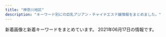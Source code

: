 ```yaml
---
title: "神奈川地区"
description: "キーワード別にの巨乳アジアン・チャイナエステ嬢情報をまとめました。"
---
```


新着画像と新着キーワードをまとめています。
2021年06月17日の情報です。

<DmmAffiliateIns />
<KeywordTable
  shops={
    [
    {
        "url": "http://www.hamabei.com/",
        "name": "\u6d5c\u8fba\u306e\u604b",
        "img_links": [
            "http://www.hamabei.com/images/buttona_04.jpg",
            "http://www.hamabei.com/images/miki1.jpg",
            "http://www.hamabei.com/images/buttona_07.jpg",
            "http://www.hamabei.com/images/nana1.jpg",
            "http://www.hamabei.com/images/giral012.jpg",
            "http://www.hamabei.com/images/buttona_08.jpg",
            "http://www.hamabei.com/images/buttona_06.jpg",
            "http://www.hamabei.com/images/yuka1.jpg",
            "http://www.hamabei.com/images/giral007.jpg",
            "http://www.hamabei.com/images/qr.jpg",
            "http://www.hamabei.com/images/buttona_05.jpg",
            "http://www.hamabei.com/images/buttona_03.jpg",
            "http://www.hamabei.com/images/giral014.jpg",
            "http://www.hamabei.com/images/giral015.jpg",
            "http://www.hamabei.com/images/giral009.jpg",
            "http://www.hamabei.com/images/kaori1.jpg"
        ],
        "keywords": {},
        "station": "JR\u8305\u30f6\u5d0e\u99c5\u5357\u53e3"
    },
    {
        "station": "JR\u6771\u6238\u585a\u99c5\u6771\u53e3",
        "url": "http://www.hatsukoi.mensest.com/",
        "img_links": [
            "http://www.hatsukoi.mensest.com/files/003.jpg",
            "http://www.hatsukoi.mensest.com/common/images/photo02.jpg",
            "http://www.hatsukoi.mensest.com/images/icon_staff.png",
            "http://www.hatsukoi.mensest.com/files/006.jpg",
            "http://www.hatsukoi.mensest.com/images/icon_info.png",
            "http://www.hatsukoi.mensest.com/images/btn2.png",
            "http://www.hatsukoi.mensest.com/common/images/photo01.jpg",
            "http://www.hatsukoi.mensest.com/images/mainImg_sub.jpg",
            "http://www.hatsukoi.mensest.com/files/005.jpg",
            "http://www.hatsukoi.mensest.com/images/icon_top.png",
            "http://www.hatsukoi.mensest.com/files/004.jpg",
            "http://www.hatsukoi.mensest.com/files/001.jpg",
            "http://www.hatsukoi.mensest.com/images/icon_tel.png",
            "http://www.hatsukoi.mensest.com/files/002.jpg",
            "http://www.hatsukoi.mensest.com/common/images/photo03.jpg"
        ],
        "name": "\u521d\u604b",
        "keywords": {
            "88": 4,
            "86": 4,
            "D": 24,
            "87": 16
        }
    },
    {
        "station": "\u6e58\u5357\u53f0\u99c5\u897f\u53e3",
        "img_links": [
            "http://izumi.ests.jp/photos/sites/54/2019/10/2019100205593058.jpg",
            "http://izumi.ests.jp/photos/sites/54/2020/05/2020051209400132.jpg",
            "http://izumi.ests.jp/images/room4.jpg",
            "http://izumi.ests.jp/photos/sites/54/2020/07/2020070605483923.jpg",
            "http://izumi.ests.jp/images/top.jpg",
            "http://izumi.ests.jp/images/room3.jpg",
            "http://izumi.ests.jp/photos/sites/54/2020/12/2020121307073529.jpg",
            "http://izumi.ests.jp/images/s3.jpg",
            "http://izumi.ests.jp/photos/sites/54/2021/05/2021052103244595.jpg",
            "http://izumi.ests.jp/images/info.jpg",
            "http://izumi.ests.jp/images/s_news.jpg",
            "http://izumi.ests.jp/images/room1.jpg",
            "http://izumi.ests.jp/photos/sites/54/2020/09/2020092004565418.jpg",
            "http://izumi.ests.jp/images/s1.jpg",
            "http://izumi.ests.jp/images/service1.jpg",
            "http://izumi.ests.jp/images/service2.jpg",
            "http://izumi.ests.jp/images/room2.jpg",
            "http://izumi.ests.jp/images/mobile.jpg",
            "http://izumi.ests.jp/images/service3.jpg",
            "http://izumi.ests.jp/photos/sites/54/2019/10/2019100205592997.jpg",
            "http://izumi.ests.jp/images/service4.jpg",
            "http://izumi.ests.jp/images/info2.jpg"
        ],
        "keywords": {
            "E": 8,
            "86": 8,
            "87": 8,
            "D": 40,
            "85": 40,
            "C": 8
        },
        "url": "http://izumi.ests.jp/",
        "name": "\u6e58\u5357\u604b"
    },
    {
        "img_links": [
            "http://haruk.work/sp/images/interior_t.jpg",
            "http://haruk.work/sp/images/int4.jpg",
            "http://haruk.work/sp/images/rec1.png",
            "http://haruk.work/images/ta.jpg",
            "http://haruk.work/images/news.png",
            "http://haruk.work/sp/img/akari1.jpg",
            "http://haruk.work/sp/images/ac1.jpg",
            "http://haruk.work/sp/images/ac2.jpg",
            "http://haruk.work/images/head.jpg",
            "http://haruk.work/sp/menu/top.jpg",
            "http://haruk.work/images/2.jpg",
            "http://haruk.work/images/int2.png",
            "http://haruk.work/sp/images/sms.jpg",
            "http://haruk.work/sp/images/2.jpg",
            "http://haruk.work/sp/images/3.jpg",
            "http://haruk.work/sp/images/newsb.png",
            "http://haruk.work/sp/images/rec2.jpg",
            "http://haruk.work/sp/images/news.jpg",
            "http://haruk.work/images/interior_t.jpg",
            "http://haruk.work/img/ayumi1.jpg",
            "http://haruk.work/images/sys.png",
            "http://haruk.work/sp/images/1.jpg",
            "http://haruk.work/images/rec1.png",
            "http://haruk.work/sp/img/yuna1.jpg",
            "http://haruk.work/images/staff_t.jpg",
            "http://haruk.work/images/line.png",
            "http://haruk.work/sp/images/int3.jpg",
            "http://haruk.work/images/3.jpg",
            "http://haruk.work/images/sm.jpg",
            "http://haruk.work/images/info.png",
            "http://haruk.work/sp/images/info_t.jpg",
            "http://haruk.work/images/tel.jpg",
            "http://haruk.work/sp/images/staff_t.jpg",
            "http://haruk.work/sp/images/int1.jpg",
            "http://haruk.work/sp/images/int2.jpg",
            "http://haruk.work/sp/images/info.png",
            "http://haruk.work/img/yuna1.jpg",
            "http://haruk.work/images/int1.png",
            "http://haruk.work/img/akari1.jpg",
            "http://haruk.work/sp/images/footer.png",
            "http://haruk.work/sp/images/int5.jpg",
            "http://haruk.work/sp/menu/staff.jpg",
            "http://haruk.work/sp/img/ayumi1.jpg",
            "http://haruk.work/images/rec2.jpg",
            "http://haruk.work/images/1.jpg",
            "http://haruk.work/sp/images/head.jpg",
            "http://haruk.work/sp/images/sys.png",
            "http://haruk.work/sp/images/tel.jpg"
        ],
        "station": "JR\u5927\u8239\u99c5\u6771\u53e3",
        "name": "\u5eb7\u7f8e\uff5e\u30b3\u30a6\u30df\uff5e",
        "keywords": {},
        "url": "http://haruk.work/"
    },
    {
        "name": "\u86cd",
        "keywords": {
            "87": 12,
            "D": 48,
            "85": 12,
            "86": 24,
            "C": 40
        },
        "url": "https://kanojyo-room.jpn.cm/",
        "station": "\u4e0a\u5927\u5ca1\u99c5\u897f\u53e3",
        "img_links": [
            "https://kanojyo-room.jpn.cm/images/tit_new.jpg",
            "https://kanojyo-room.jpn.cm/images/link_nav07.jpg",
            "https://kanojyo-room.jpn.cm/images/tit_face.jpg",
            "https://kanojyo-room.jpn.cm/images/top.png",
            "https://kanojyo-room.jpn.cm/images/room5.jpg",
            "https://kanojyo-room.jpn.cm/images/room2.jpg",
            "https://kanojyo-room.jpn.cm/images/tit_eject.jpg",
            "https://kanojyo-room.jpn.cm/photos/sites/24/2021/06/2021061014491572.jpg",
            "https://kanojyo-room.jpn.cm/photos/sites/24/2021/06/2021061014474482.jpg",
            "https://kanojyo-room.jpn.cm/images/sp_top.jpg",
            "https://kanojyo-room.jpn.cm/images/btn_eject.jpg",
            "https://kanojyo-room.jpn.cm/images/link_nav05.jpg",
            "https://kanojyo-room.jpn.cm/images/link_nav04.jpg",
            "https://kanojyo-room.jpn.cm/images/room4.jpg",
            "https://kanojyo-room.jpn.cm/images/link_nav06.jpg",
            "https://kanojyo-room.jpn.cm/images/img_eject.jpg",
            "https://kanojyo-room.jpn.cm/images/room3.jpg",
            "https://kanojyo-room.jpn.cm/images/link_nav03.jpg",
            "https://kanojyo-room.jpn.cm/images/close_eject.png",
            "https://kanojyo-room.jpn.cm/photos/sites/24/2021/06/2021061014484398.jpg",
            "https://kanojyo-room.jpn.cm/images/link_nav01.jpg",
            "https://kanojyo-room.jpn.cm/images/link_nav02.jpg",
            "https://kanojyo-room.jpn.cm/images/room6.jpg",
            "https://kanojyo-room.jpn.cm/photos/sites/24/2021/06/2021061014482026.jpg",
            "https://kanojyo-room.jpn.cm/images/room1.jpg"
        ]
    },
    {
        "img_links": [
            "http://www.cc-girl.work/img/kaoru1.jpg",
            "http://www.cc-girl.work/images/9.jpg",
            "http://www.cc-girl.work/images/4.jpg",
            "http://www.cc-girl.work/img/miho1.jpg",
            "http://www.cc-girl.work/images/5.jpg",
            "http://www.cc-girl.work/images/news.jpg",
            "http://www.cc-girl.work/images/int1.jpg",
            "http://www.cc-girl.work/images/rec2.jpg",
            "http://www.cc-girl.work/img/mari1.jpg",
            "http://www.cc-girl.work/images/sys1.jpg",
            "http://www.cc-girl.work/images/sys2.jpg",
            "http://www.cc-girl.work/images/rec1.jpg",
            "http://www.cc-girl.work/images/ac1.jpg",
            "http://www.cc-girl.work/img/kumi1.jpg",
            "http://www.cc-girl.work/images/ta.jpg",
            "http://www.cc-girl.work/images/7.jpg",
            "http://www.cc-girl.work/img/ai1.jpg",
            "http://www.cc-girl.work/images/interior_t.jpg",
            "http://www.cc-girl.work/images/2.jpg",
            "http://www.cc-girl.work/images/11.jpg",
            "http://www.cc-girl.work/images/sys3.jpg",
            "http://www.cc-girl.work/img/yuki1.jpg",
            "http://www.cc-girl.work/images/8.jpg",
            "http://www.cc-girl.work/img/momo1.jpg",
            "http://www.cc-girl.work/images/3.jpg",
            "http://www.cc-girl.work/images/1.jpg",
            "http://www.cc-girl.work/img/yuri1.jpg",
            "http://www.cc-girl.work/images/6.jpg",
            "http://www.cc-girl.work/img/yaya1.jpg",
            "http://www.cc-girl.work/images/head.jpg",
            "http://www.cc-girl.work/images/10.jpg",
            "http://www.cc-girl.work/images/line.png",
            "http://www.cc-girl.work/images/mobile.jpg",
            "http://www.cc-girl.work/img/eri1.jpg",
            "http://www.cc-girl.work/images/staff_t.jpg",
            "http://www.cc-girl.work/img/sizuka1.jpg"
        ],
        "name": "yuyu-\u3086\u3046\u3086-",
        "keywords": {},
        "station": "\u4e0a\u5927\u5ca1\u99c5",
        "url": "http://www.cc-girl.work/"
    },
    {
        "station": "\u5584\u884c\u99c5\u6771\u53e3",
        "keywords": {
            "C": 11
        },
        "img_links": [
            "http://treat-rlx.com/staff/mika/01.jpg",
            "http://treat-rlx.com/pic/topimg2.png",
            "http://treat-rlx.com/img/ttl_mobile.png",
            "http://treat-rlx.com/img/att.png",
            "http://treat-rlx.com/pic/topimg4.png",
            "http://treat-rlx.com/pic/head.jpg",
            "http://treat-rlx.com/staff/aya/01.jpg",
            "http://treat-rlx.com/staff/mika/01mb.jpg",
            "http://treat-rlx.com/pic/topimg5.png",
            "http://treat-rlx.com/i/files/homeimg.jpg",
            "http://treat-rlx.com/img/ttl_staff.jpg",
            "http://treat-rlx.com/staff/aya/01mb.jpg",
            "http://treat-rlx.com/img/ttl_rec.png",
            "http://treat-rlx.com/pic/topimg1.png",
            "http://treat-rlx.com/pic/topimg3.png"
        ],
        "url": "http://treat-rlx.com/",
        "name": "\u798f\u7e01"
    },
    {
        "name": "\u30df\u30fc\u30c8\u30e6\u30fc",
        "img_links": [
            "http://meetyou.me-es.com/images/r01.jpg",
            "http://meetyou.me-es.com/images/index_13.jpg",
            "http://meetyou.me-es.com/images/index_10.jpg",
            "http://meetyou.me-es.com/images/index_08.jpg",
            "http://meetyou.me-es.com/images/r02.jpg",
            "http://meetyou.me-es.com/images/info_tit.jpg",
            "http://meetyou.me-es.com/girl/00.jpg",
            "http://meetyou.me-es.com/images/rec_10.jpg",
            "http://meetyou.me-es.com/images/index_15.jpg",
            "http://meetyou.me-es.com/images/r03.jpg",
            "http://meetyou.me-es.com/images/index_17.jpg",
            "http://meetyou.me-es.com/images/staff_10.jpg",
            "http://meetyou.me-es.com/images/index_07.jpg",
            "http://meetyou.me-es.com/images/index_02.jpg",
            "http://meetyou.me-es.com/girl/017.jpg",
            "http://meetyou.me-es.com/girl/09.jpg",
            "http://meetyou.me-es.com/images/index_04.jpg",
            "http://meetyou.me-es.com/girl/013.jpg",
            "http://meetyou.me-es.com/girl/03.jpg",
            "http://meetyou.me-es.com/girl/018.jpg",
            "http://meetyou.me-es.com/images/sub_13.jpg",
            "http://meetyou.me-es.com/girl/08.jpg",
            "http://meetyou.me-es.com/girl/02.jpg",
            "http://meetyou.me-es.com/images/index_05.jpg",
            "http://meetyou.me-es.com/images/r04.jpg",
            "http://meetyou.me-es.com/images/index_06.jpg",
            "http://meetyou.me-es.com/girl/07.jpg",
            "http://meetyou.me-es.com/images/info_10.jpg",
            "http://meetyou.me-es.com/girl/015.jpg",
            "http://meetyou.me-es.com/images/index_03.jpg",
            "http://meetyou.me-es.com/images/index_01.jpg",
            "http://meetyou.me-es.com/images/index_09.jpg",
            "http://meetyou.me-es.com/girl/06.jpg",
            "http://meetyou.me-es.com/images/rec.jpg"
        ],
        "station": "\u9577\u5f8c\u99c5\u6771\u53e3",
        "keywords": {
            "C": 9,
            "D": 1
        },
        "url": "http://meetyou.me-es.com/"
    },
    {
        "img_links": [],
        "url": "http://oil.abnavi.info/",
        "keywords": {},
        "name": "\u30a2\u30ed\u30a8",
        "station": "\u9db4\u5dfb\u6e29\u6cc9\u99c5\u5317\u53e3"
    },
    {
        "name": "\u61a9",
        "keywords": {},
        "station": "\u8ffd\u6d5c\u99c5",
        "url": "http://ikoi.esjp.xyz/",
        "img_links": [
            "http://ikoi.esjp.xyz/img/room/photo01.jpg",
            "http://ikoi.esjp.xyz/i/img/photo01.jpg",
            "http://ikoi.esjp.xyz/img/room/photo06.jpg",
            "http://ikoi.esjp.xyz/img/room/photo02.jpg",
            "http://ikoi.esjp.xyz/img/sub_staff.jpg",
            "http://ikoi.esjp.xyz/girl/4.jpg",
            "http://ikoi.esjp.xyz/girl/5.jpg",
            "http://ikoi.esjp.xyz/img/room/photo04.jpg",
            "http://ikoi.esjp.xyz/img/qr.jpg",
            "http://ikoi.esjp.xyz/girl/2.jpg",
            "http://ikoi.esjp.xyz/i/img/photo04.jpg",
            "http://ikoi.esjp.xyz/img/room/photo03.jpg",
            "http://ikoi.esjp.xyz/img/059.png",
            "http://ikoi.esjp.xyz/img/capinfo.jpg",
            "http://ikoi.esjp.xyz/i/img/photo02.jpg",
            "http://ikoi.esjp.xyz/img/room/photo05.jpg",
            "http://ikoi.esjp.xyz/i/img/photo03.jpg",
            "http://ikoi.esjp.xyz/i/img/photo06.jpg",
            "http://ikoi.esjp.xyz/img/rec_top.png",
            "http://ikoi.esjp.xyz/i/img/photo05.jpg",
            "http://ikoi.esjp.xyz/img/top_pickback.png",
            "http://ikoi.esjp.xyz/img/lr_01.jpg",
            "http://ikoi.esjp.xyz/girl/3.jpg",
            "http://ikoi.esjp.xyz/girl/6.jpg",
            "http://ikoi.esjp.xyz/img/lr_02.jpg",
            "http://ikoi.esjp.xyz/girl/1.jpg",
            "http://ikoi.esjp.xyz/img/pro_girl_line.jpg"
        ]
    },
    {
        "url": "https://es-happy.com/",
        "keywords": {
            "D": 2,
            "85": 1,
            "86": 1,
            "87": 1
        },
        "img_links": [
            "https://es-happy.com/staffPhoto/b20210522133223.jpg",
            "https://es-happy.com/images/mobile.jpg",
            "https://es-happy.com/staffPhoto/s20210522133223.jpg",
            "https://es-happy.com/images/store/03.jpg",
            "https://es-happy.com/staffPhoto/b20210522133148.jpg",
            "https://es-happy.com/staffPhoto/b20210522133207.jpg",
            "https://es-happy.com/staffPhoto/s20210522133230.jpg",
            "https://es-happy.com/staffPhoto/s20210522133207.jpg",
            "https://es-happy.com/images/store/02.jpg",
            "https://es-happy.com/staffPhoto/s20210522133148.jpg",
            "https://es-happy.com/images/store/01.jpg",
            "https://es-happy.com/images/returnBtn.jpg",
            "https://es-happy.com/images/store/04.jpg"
        ],
        "name": "\u30c0\u30df\u30a2\u30fc",
        "station": "JR\u6771\u6238\u585a\u99c5\u6771\u53e3"
    },
    {
        "img_links": [
            "http://yacho.est-u.com/images/index_01.jpg",
            "http://yacho.est-u.com/images/index_15.jpg",
            "http://yacho.est-u.com/images/index_05.jpg",
            "http://yacho.est-u.com/images/index_17.jpg",
            "http://yacho.est-u.com/images/2.jpg",
            "http://yacho.est-u.com/images/index_12.jpg",
            "http://yacho.est-u.com/images/4.jpg",
            "http://yacho.est-u.com/images/1.jpg",
            "http://yacho.est-u.com/images/k2.jpg",
            "http://yacho.est-u.com/images/k1.jpg",
            "http://yacho.est-u.com/images/index_03.jpg",
            "http://yacho.est-u.com/images/index_06.jpg",
            "http://yacho.est-u.com/images/6.jpg",
            "http://yacho.est-u.com/images/staff_03.jpg",
            "http://yacho.est-u.com/images/3.jpg",
            "http://yacho.est-u.com/images/index_02.jpg",
            "http://yacho.est-u.com/images/index_10.jpg",
            "http://yacho.est-u.com/images/index_14.jpg",
            "http://yacho.est-u.com/images/index_07.jpg",
            "http://yacho.est-u.com/images/index_04.jpg",
            "http://yacho.est-u.com/images/staff_01.jpg",
            "http://yacho.est-u.com/images/5.jpg"
        ],
        "station": "JR\u85e4\u6ca2\u99c5\u5357\u53e3",
        "keywords": {},
        "name": "\u591c\u8776",
        "url": "http://yacho.est-u.com/"
    },
    {
        "keywords": {},
        "name": "\u3055\u308f\u3084\u304b",
        "station": "JR\u5e73\u585a\u99c5\u5317\u53e3",
        "img_links": [
            "http://hiratsuka-est.com/images/r3.jpg",
            "http://hiratsuka-est.com/images/left.jpg",
            "http://hiratsuka-est.com/images/top.jpg",
            "http://hiratsuka-est.com/images/rr1.jpg",
            "http://hiratsuka-est.com/images/r1.jpg",
            "http://hiratsuka-est.com/images/banna2.jpg",
            "http://hiratsuka-est.com/images/banna1.jpg",
            "http://hiratsuka-est.com/images/zi-staff.png",
            "http://hiratsuka-est.com/images/tiao2.jpg",
            "http://hiratsuka-est.com/images/right.jpg",
            "http://hiratsuka-est.com/images/g4.jpg",
            "http://hiratsuka-est.com/images/g3.jpg",
            "http://hiratsuka-est.com/images/banna.jpg",
            "http://hiratsuka-est.com/images/g2.jpg",
            "http://hiratsuka-est.com/images/zi-faq.png",
            "http://hiratsuka-est.com/images/g0.jpg",
            "http://hiratsuka-est.com/images/r7.jpg",
            "http://hiratsuka-est.com/images/r8.jpg",
            "http://hiratsuka-est.com/images/chc.jpg",
            "http://hiratsuka-est.com/images/tel.jpg",
            "http://hiratsuka-est.com/images/r4.jpg",
            "http://hiratsuka-est.com/images/r9.jpg",
            "http://hiratsuka-est.com/images/r5.jpg",
            "http://hiratsuka-est.com/images/ll1.jpg",
            "http://hiratsuka-est.com/images/new1.jpg",
            "http://hiratsuka-est.com/images/zi-link.png",
            "http://hiratsuka-est.com/images/r6.jpg",
            "http://hiratsuka-est.com/images/mi.jpg",
            "http://hiratsuka-est.com/images/g1.jpg",
            "http://hiratsuka-est.com/images/rina.jpg"
        ],
        "url": "http://hiratsuka-est.com/"
    },
    {
        "img_links": [],
        "name": "\u83ef\u84ee",
        "station": "JR\u8305\u30f6\u5d0e\u99c5\u5317\u53e3",
        "url": "http://karen.ies.fun/",
        "keywords": {}
    },
    {
        "station": "\u79e6\u91ce\u99c5\u5317\u53e3",
        "name": "\u30a2\u30ea\u30fc\u30ca",
        "url": "https://arena.jpn.vin/",
        "keywords": {
            "D": 108,
            "85": 36,
            "C": 14,
            "86": 36,
            "83": 18,
            "87": 18
        },
        "img_links": [
            "https://arena.jpn.vin/images/top.jpg",
            "https://arena.jpn.vin/images/s_face.jpg",
            "https://arena.jpn.vin/photos/sites/25/2021/03/2021031912153947.jpg",
            "https://arena.jpn.vin/images/room1.jpg",
            "https://arena.jpn.vin/images/tel.jpg",
            "https://arena.jpn.vin/images/s2.jpg",
            "https://arena.jpn.vin/images/new.jpg",
            "https://arena.jpn.vin/images/room3.jpg",
            "https://arena.jpn.vin/photos/sites/25/2021/02/2021021019135553.jpg",
            "https://arena.jpn.vin/photos/sites/25/2021/02/2021021019135821.jpg",
            "https://arena.jpn.vin/photos/sites/25/2021/02/202102101913575.jpg",
            "https://arena.jpn.vin/images/s1.jpg",
            "https://arena.jpn.vin/images/room2.jpg",
            "https://arena.jpn.vin/photos/sites/25/2021/04/2021043011491629.jpg",
            "https://arena.jpn.vin/images/s_staff.jpg",
            "https://arena.jpn.vin/images/s_news.jpg",
            "https://arena.jpn.vin/photos/sites/25/2021/02/2021021019135619.jpg",
            "https://arena.jpn.vin/images/mobile.jpg",
            "https://arena.jpn.vin/images/news_bj2.jpg",
            "https://arena.jpn.vin/images/room4.jpg",
            "https://arena.jpn.vin/images/s_link.jpg"
        ]
    },
    {
        "keywords": {},
        "station": "JR\u85e4\u6ca2\u99c5\u5357\u53e3",
        "img_links": [
            "http://lavender-est.xyz/girl/3.jpg",
            "http://lavender-est.xyz/girl/10_2.jpg",
            "http://lavender-est.xyz/girl/15.jpg",
            "http://lavender-est.xyz/images/room/r3.jpg",
            "http://lavender-est.xyz/girl/9.jpg",
            "http://lavender-est.xyz/girl/2_1.jpg",
            "http://lavender-est.xyz/images/room/r1.jpg",
            "http://lavender-est.xyz/girl/5_2.jpg",
            "http://lavender-est.xyz/images/room/r4.jpg",
            "http://lavender-est.xyz/girl/7_2.jpg",
            "http://lavender-est.xyz/images/twitter.jpg",
            "http://lavender-est.xyz/girl/14.jpg",
            "http://lavender-est.xyz/girl/14_2.jpg",
            "http://lavender-est.xyz/girl/5_1.jpg",
            "http://lavender-est.xyz/girl/5.jpg",
            "http://lavender-est.xyz/girl/4.jpg",
            "http://lavender-est.xyz/girl/3_1.jpg",
            "http://lavender-est.xyz/images/tel.png",
            "http://lavender-est.xyz/girl/11_1.jpg",
            "http://lavender-est.xyz/girl/15_1.jpg",
            "http://lavender-est.xyz/girl/6.jpg",
            "http://lavender-est.xyz/girl/6_1.jpg",
            "http://lavender-est.xyz/girl/9_1.jpg",
            "http://lavender-est.xyz/girl/9_2.jpg",
            "http://lavender-est.xyz/girl/11_2.jpg",
            "http://lavender-est.xyz/girl/10.jpg",
            "http://lavender-est.xyz/images/mobile.png",
            "http://lavender-est.xyz/i/girl/4.jpg",
            "http://lavender-est.xyz/images/bar_staff.jpg",
            "http://lavender-est.xyz/images/lr_02.jpg",
            "http://lavender-est.xyz/girl/1.jpg",
            "http://lavender-est.xyz/images/room/r2.jpg",
            "http://lavender-est.xyz/girl/7_1.jpg",
            "http://lavender-est.xyz/girl/2.jpg",
            "http://lavender-est.xyz/girl/7.jpg",
            "http://lavender-est.xyz/girl/10_1.jpg",
            "http://lavender-est.xyz/images/top01.jpg",
            "http://lavender-est.xyz/girl/14_1.jpg",
            "http://lavender-est.xyz/girl/4_1.jpg",
            "http://lavender-est.xyz/girl/11.jpg",
            "http://lavender-est.xyz/images/pro_girl_line.jpg",
            "http://lavender-est.xyz/girl/5_3.jpg"
        ],
        "name": "\u30e9\u30d9\u30f3\u30c0\u30fc",
        "url": "http://lavender-est.xyz/"
    },
    {
        "station": "JR\u5e73\u585a\u99c5\u897f\u53e3",
        "img_links": [
            "http://es-hanabi.xyz/images/zi_staff.png",
            "http://es-hanabi.xyz/images/r2.jpg",
            "http://es-hanabi.xyz/images/r1.jpg",
            "http://es-hanabi.xyz/images/new1.jpg",
            "http://es-hanabi.xyz/images/r6.jpg",
            "http://es-hanabi.xyz/images/g3.jpg",
            "http://es-hanabi.xyz/images/top.jpg",
            "http://es-hanabi.xyz/images/g5.jpg",
            "http://es-hanabi.xyz/images/g1.jpg",
            "http://es-hanabi.xyz/images/g0.jpg",
            "http://es-hanabi.xyz/images/r7.jpg",
            "http://es-hanabi.xyz/images/r8.jpg",
            "http://es-hanabi.xyz/images/g4.jpg",
            "http://es-hanabi.xyz/images/r5.jpg",
            "http://es-hanabi.xyz/images/g2.jpg",
            "http://es-hanabi.xyz/images/mobile.png"
        ],
        "name": "\u30cf\u30ca\u30d3",
        "keywords": {
            "C": 7
        },
        "url": "http://es-hanabi.xyz/"
    },
    {
        "name": "\u840c\u3048",
        "img_links": [
            "http://pretty-esthe.com/images/evetop.png",
            "http://pretty-esthe.com/images/cg05.jpg",
            "http://pretty-esthe.com/images/staff_s.png",
            "http://pretty-esthe.com/images/top.png",
            "http://pretty-esthe.com/images/cg01.jpg",
            "http://pretty-esthe.com/images/r1.jpg",
            "http://pretty-esthe.com/images/r3.jpg",
            "http://pretty-esthe.com/images/r2.jpg",
            "http://pretty-esthe.com/images/news.png",
            "http://pretty-esthe.com/images/cg03.jpg",
            "http://pretty-esthe.com/images/cg07.jpg",
            "http://pretty-esthe.com/images/cg02.jpg",
            "http://pretty-esthe.com/images/r4.jpg",
            "http://pretty-esthe.com/images/cg09.jpg"
        ],
        "keywords": {
            "E": 3,
            "D": 15,
            "86": 18
        },
        "station": "JR\u6238\u585a\u99c5\u6771\u53e3",
        "url": "http://pretty-esthe.com/"
    },
    {
        "img_links": [
            "http://hoguraku.info/_src/22266398/img20180513214352559347.png",
            "http://hoguraku.info/_src/22293601/newspinkup.png",
            "http://hoguraku.info/_src/22266400/wechatimg94_20191205204136458.jpg",
            "http://hoguraku.info/_src/22294029/3_20180513213551306.jpg",
            "http://hoguraku.info/_src/37673393/wechatimg98.jpg",
            "http://hoguraku.info/_src/22294031/wechatimg175.jpg",
            "http://hoguraku.info/_src/22296695/pup.png",
            "http://hoguraku.info/_src/22266494/navi2_05.png",
            "http://hoguraku.info/_src/22294026/wechatimg239.jpg",
            "http://hoguraku.info/_src/22266488/navi2_02.png",
            "http://hoguraku.info/staff-4.jpg",
            "http://hoguraku.info/_src/22266485/navi_01.png",
            "http://hoguraku.info/_src/22293865/sign.png",
            "http://hoguraku.info/_src/22266490/navi2_03.png",
            "http://hoguraku.info/_src/22266524/wechatimg96_20191205204603604.jpg",
            "http://hoguraku.info/_src/22296687/pup.png",
            "http://hoguraku.info/_src/25168346/staff-2_20180823215120776.jpg",
            "http://hoguraku.info/_src/22266491/navi_04.png",
            "http://hoguraku.info/staff-3.jpg",
            "http://hoguraku.info/_src/22296697/pup.png",
            "http://hoguraku.info/_src/22266492/navi2_04.png",
            "http://hoguraku.info/_src/22294024/1_20180513213551260.jpg",
            "http://hoguraku.info/_src/22266493/navi_05.png",
            "http://hoguraku.info/_src/22294030/wechatimg175.jpg",
            "http://hoguraku.info/_src/22294027/wechatimg239.jpg",
            "http://hoguraku.info/_src/22266496/navi2_06.png",
            "http://hoguraku.info/staff-2.jpg",
            "http://hoguraku.info/_src/22293781/sign.png",
            "http://hoguraku.info/_src/22266486/navi2_01.png",
            "http://hoguraku.info/_src/55131553/img20210408153832112943.png",
            "http://hoguraku.info/staff-1.jpg",
            "http://hoguraku.info/_src/22294028/3_20180513213551306.jpg",
            "http://hoguraku.info/_src/22266487/navi_02.png",
            "http://hoguraku.info/_src/22294025/1_20180513213551260.jpg",
            "http://hoguraku.info/_src/22294409/img20180513220122069421.png",
            "http://hoguraku.info/_src/22266495/navi_06.png",
            "http://hoguraku.info/_src/22266489/navi_03.png",
            "http://hoguraku.info/_src/22293820/wechatimg744.jpg",
            "http://hoguraku.info/_src/22293610/pup.png"
        ],
        "name": "\u3055\u304f\u3089",
        "url": "http://hoguraku.info/",
        "keywords": {},
        "station": "JR\u5927\u8239\u99c5\u6771\u53e3"
    },
    {
        "keywords": {
            "C": 6
        },
        "img_links": [
            "http://o-jp.com/tsubaki/images/t_discount.jpg",
            "http://o-jp.com/tsubaki/images/index_enter.jpg",
            "http://o-jp.com/tsubaki/images/photo02.jpg",
            "http://o-jp.com/tsubaki/images/mimi1.jpg",
            "http://o-jp.com/tsubaki/images/photo03.jpg",
            "http://o-jp.com/tsubaki/images/photo01.jpg",
            "http://o-jp.com/tsubaki/images/t_mobile.jpg",
            "http://o-jp.com/tsubaki/images/photo04.jpg"
        ],
        "station": "JR\u5e73\u585a\u99c5\u897f\u53e3",
        "url": "http://o-jp.com/tsubaki/",
        "name": "\u693f"
    },
    {
        "keywords": {
            "86": 12,
            "C": 3,
            "87": 3,
            "D": 15,
            "85": 3
        },
        "img_links": [
            "http://oppama.iest.info/images/room2.jpg",
            "http://oppama.iest.info/images/room4.jpg",
            "http://oppama.iest.info/photos/sites/10/2018/07/2018073109281781.jpg",
            "http://cdn.dino-es.com/images/line.jpg",
            "http://oppama.iest.info/photos/sites/10/2018/07/2018073109281759.jpg",
            "http://oppama.iest.info/images/s_news2.png",
            "http://oppama.iest.info/images/top.jpg",
            "http://oppama.iest.info/images/bj3.jpg",
            "http://oppama.iest.info/images/room5.jpg",
            "http://oppama.iest.info/images/mobile.png",
            "http://cdn.dino-es.com/images/logo/150x40DinoEs.png",
            "http://oppama.iest.info/photos/sites/10/2018/05/2018053009323372.jpg",
            "http://oppama.iest.info/images/s_staff.jpg",
            "http://oppama.iest.info/photos/sites/10/2018/07/2018073109281695.jpg",
            "http://oppama.iest.info/images/room3.jpg",
            "http://oppama.iest.info/images/room1.jpg",
            "http://oppama.iest.info/images/s_news.png",
            "http://oppama.iest.info/photos/sites/10/2018/07/2018073109281797.jpg",
            "http://oppama.iest.info/photos/sites/10/2018/05/2018053009323253.jpg",
            "http://oppama.iest.info/images/l1.jpg",
            "http://oppama.iest.info/photos/sites/10/2018/05/2018053009323272.jpg",
            "http://cdn.dino-es.com/images/allpics/KL77e92f55838704c7de0a1eb6ca2a81a0/4ec1d6974658a8b101911755e5d05691.jpg",
            "http://oppama.iest.info/images/s_pick.png",
            "http://oppama.iest.info/images/room6.jpg",
            "http://oppama.iest.info/photos/sites/10/2018/05/2018053009323210.jpg",
            "http://oppama.iest.info/photos/sites/10/2018/07/2018073109281740.jpg"
        ],
        "name": "\u8ffd\u6d5c\u30de\u30c3\u30b5\u30fc\u30b8",
        "url": "http://oppama.iest.info/",
        "station": "\u8ffd\u6d5c\u99c5"
    },
    {
        "url": "https://174018370.wixsite.com/mysite-5/",
        "img_links": [
            "https://static.wixstatic.com/media/fa16f5_10bb2bee15cc4bae8e5cb63703e45c70~mv2.jpg",
            "https://static.wixstatic.com/media/fa16f5_86eb1c796f8c4331b4c38b69cda1b743~mv2.jpg",
            "https://static.wixstatic.com/media/fa16f5_c5eb62e882bb4223841ed94f9c0e4c94~mv2.jpg"
        ],
        "name": "\u30a2\u30eb\u30b9",
        "keywords": {
            "F": 1,
            "84": 4,
            "\u30bb\u30af\u30b7\u30fc": 5,
            "87": 5
        },
        "station": "JR\u85e4\u6ca2\u99c5\u5357\u53e3"
    },
    {
        "url": "http://www.relax-fairyark.info/",
        "station": "JR\u85e4\u6ca2\u99c5\u5357\u53e3",
        "keywords": {
            "88": 1,
            "86": 4,
            "F": 1,
            "87": 4,
            "C": 2,
            "D": 4,
            "85": 1,
            "E": 3
        },
        "img_links": [
            "http://www.relax-fairyark.info/img/vlt.png",
            "http://www.relax-fairyark.info/img/tel.png",
            "http://www.relax-fairyark.info/img/st268.jpg",
            "http://www.relax-fairyark.info/img/sta269.jpg",
            "http://www.relax-fairyark.info/img/st269.jpg",
            "http://www.relax-fairyark.info/img/st1.jpg",
            "http://www.relax-fairyark.info/img/st260.jpg",
            "http://www.relax-fairyark.info/img/sta213.jpg",
            "http://www.relax-fairyark.info/img/st223.jpg",
            "http://www.relax-fairyark.info/img/sta260.jpg",
            "http://www.relax-fairyark.info/img/body2.jpg",
            "http://www.relax-fairyark.info/img/sta268.jpg",
            "http://www.relax-fairyark.info/img/sta150.jpg",
            "http://www.relax-fairyark.info/img/sta255.jpg",
            "http://www.relax-fairyark.info/img/botton.jpg",
            "http://www.relax-fairyark.info/img/sta267.jpg",
            "http://www.relax-fairyark.info/img/footbotton.png",
            "http://www.relax-fairyark.info/img/st0220.jpg",
            "http://www.relax-fairyark.info/img/st255.jpg",
            "http://www.relax-fairyark.info/img/st213.jpg",
            "http://www.relax-fairyark.info/img/nos.jpg",
            "http://www.relax-fairyark.info/img/sta223.jpg",
            "http://www.relax-fairyark.info/img/st220.jpg",
            "http://www.relax-fairyark.info/img/head.jpg",
            "http://www.relax-fairyark.info/img/st267.jpg",
            "http://www.relax-fairyark.info/img/st150.jpg",
            "http://www.relax-fairyark.info/img/sta220.jpg"
        ],
        "name": "Fairy Ark"
    },
    {
        "name": "\u85ab",
        "keywords": {},
        "url": "http://f-kaori.work/",
        "station": "JR\u85e4\u6ca2\u99c5\u5357\u53e3",
        "img_links": [
            "http://f-kaori.work/img/yumi1.jpg",
            "http://f-kaori.work/sp/img/yaya1.jpg",
            "http://f-kaori.work/sp/images/newsb.png",
            "http://f-kaori.work/sp/images/sys.png",
            "http://f-kaori.work/sp/images/6.jpg",
            "http://f-kaori.work/sp/img/emi1.jpg",
            "http://f-kaori.work/images/9.jpg",
            "http://f-kaori.work/sp/images/8.jpg",
            "http://f-kaori.work/sp/img/sora1.jpg",
            "http://f-kaori.work/sp/images/11.jpg",
            "http://f-kaori.work/sp/images/int1.png",
            "http://f-kaori.work/images/news.png",
            "http://f-kaori.work/img/yoka1.jpg",
            "http://f-kaori.work/sp/images/news.png",
            "http://f-kaori.work/sp/images/staff_t.jpg",
            "http://f-kaori.work/images/line.png",
            "http://f-kaori.work/sp/img/risa1.jpg",
            "http://f-kaori.work/sp/images/rec2.jpg",
            "http://f-kaori.work/sp/images/10.jpg",
            "http://f-kaori.work/img/sasa1.jpg",
            "http://f-kaori.work/sp/images/sisu.jpg",
            "http://f-kaori.work/img/yaya1.jpg",
            "http://f-kaori.work/images/interior_t.jpg",
            "http://f-kaori.work/sp/images/rec3.png",
            "http://f-kaori.work/sp/images/int2.png",
            "http://f-kaori.work/sp/images/head.jpg",
            "http://f-kaori.work/sp/img/yoka1.jpg",
            "http://f-kaori.work/images/head.jpg",
            "http://f-kaori.work/images/8.jpg",
            "http://f-kaori.work/sp/menu/staff.jpg",
            "http://f-kaori.work/sp/img/sasa1.jpg",
            "http://f-kaori.work/images/int1.png",
            "http://f-kaori.work/sp/images/9.jpg",
            "http://f-kaori.work/images/rec1.png",
            "http://f-kaori.work/img/emi1.jpg",
            "http://f-kaori.work/images/concept.png",
            "http://f-kaori.work/sp/images/interior_t.jpg",
            "http://f-kaori.work/sp/images/topgirl.png",
            "http://f-kaori.work/images/7.jpg",
            "http://f-kaori.work/sp/menu/top.jpg",
            "http://f-kaori.work/images/sisu_t.jpg",
            "http://f-kaori.work/images/10.jpg",
            "http://f-kaori.work/sp/images/tel.jpg",
            "http://f-kaori.work/images/sisu.png",
            "http://f-kaori.work/sp/images/rec1.png",
            "http://f-kaori.work/images/mobile.jpg",
            "http://f-kaori.work/img/sora1.jpg",
            "http://f-kaori.work/images/rec2.jpg",
            "http://f-kaori.work/images/int2.png",
            "http://f-kaori.work/sp/images/7.jpg",
            "http://f-kaori.work/images/11.jpg",
            "http://f-kaori.work/images/6.jpg",
            "http://f-kaori.work/sp/menu/interior.jpg",
            "http://f-kaori.work/images/staff_t.jpg",
            "http://f-kaori.work/sp/img/yumi1.jpg",
            "http://f-kaori.work/sp/images/1.jpg",
            "http://f-kaori.work/sp/images/top.jpg",
            "http://f-kaori.work/img/risa1.jpg",
            "http://f-kaori.work/images/sys.png",
            "http://f-kaori.work/sp/images/sisu_t.png",
            "http://f-kaori.work/sp/images/pc.jpg",
            "http://f-kaori.work/sp/images/footer.png",
            "http://f-kaori.work/images/sm.jpg",
            "http://f-kaori.work/images/1.jpg"
        ]
    },
    {
        "station": "JR\u4fdd\u571f\u30f6\u8c37\u99c5\u6771\u53e3",
        "img_links": [
            "http://www.bijinsalon.mensest.com/images/tit_new.png",
            "http://www.bijinsalon.mensest.com/images/top.jpg",
            "http://www.bijinsalon.mensest.com/files/001.jpg",
            "http://www.bijinsalon.mensest.com/files/005.jpg",
            "http://www.bijinsalon.mensest.com/files/002.jpg",
            "http://www.bijinsalon.mensest.com/images/sp_tit_therapist.png",
            "http://www.bijinsalon.mensest.com/images/maining.jpg",
            "http://www.bijinsalon.mensest.com/images/img_tel.png",
            "http://www.bijinsalon.mensest.com/images/tit_therapist.png",
            "http://www.bijinsalon.mensest.com/images/sp_tit_new.png",
            "http://www.bijinsalon.mensest.com/images/sp_top.jpg",
            "http://www.bijinsalon.mensest.com/files/004.jpg"
        ],
        "keywords": {
            "D": 24,
            "87": 18,
            "86": 6
        },
        "name": "\u7f8e\u4eba\u30b5\u30ed\u30f3",
        "url": "http://www.bijinsalon.mensest.com/"
    },
    {
        "img_links": [
            "http://www.huyo.work/images/sys1.jpg",
            "http://www.huyo.work/images/head.jpg",
            "http://www.huyo.work/images/int1.jpg",
            "http://www.huyo.work/images/interior_t.jpg",
            "http://www.huyo.work/images/mobile.jpg",
            "http://www.huyo.work/img/sora1.jpg",
            "http://www.huyo.work/images/3.jpg",
            "http://www.huyo.work/images/8.jpg",
            "http://www.huyo.work/images/2.jpg",
            "http://www.huyo.work/images/sys2.jpg",
            "http://www.huyo.work/img/mayu1.jpg",
            "http://www.huyo.work/images/4.jpg",
            "http://www.huyo.work/img/nana1.jpg",
            "http://www.huyo.work/images/1.jpg",
            "http://www.huyo.work/img/riri1.jpg",
            "http://www.huyo.work/images/info.jpg",
            "http://www.huyo.work/images/7.jpg",
            "http://www.huyo.work/images/5.jpg",
            "http://www.huyo.work/img/ayumi1.jpg",
            "http://www.huyo.work/images/int2.jpg",
            "http://www.huyo.work/img/hana1.jpg",
            "http://www.huyo.work/images/staff_t.jpg",
            "http://www.huyo.work/images/news.jpg",
            "http://www.huyo.work/images/line.png",
            "http://www.huyo.work/img/mimi1.jpg"
        ],
        "keywords": {},
        "name": "\u3075\u3088\u3046",
        "url": "http://www.huyo.work/",
        "station": "JR\u5e73\u585a\u99c5\u5317\u53e3"
    },
    {
        "keywords": {},
        "station": "\u8305\u30f6\u5d0e\u99c5\u5357\u53e3",
        "name": "\u5929\u4f7f\u306e\u604b",
        "url": "http://tenshinokoi.es-come.net/",
        "img_links": [
            "http://tenshinokoi.es-come.net/girls/misaki1.jpg",
            "http://tenshinokoi.es-come.net/girls/kana1.jpg",
            "http://tenshinokoi.es-come.net/img/risa1.jpg",
            "http://tenshinokoi.es-come.net/girls/yuyu1.jpg",
            "http://tenshinokoi.es-come.net/i/120/risa1.jpg",
            "http://tenshinokoi.es-come.net/i/80/sumire1.jpg",
            "http://tenshinokoi.es-come.net/img/header02.jpg",
            "http://tenshinokoi.es-come.net/i/80/yuna1.jpg",
            "http://tenshinokoi.es-come.net/images/infobar.png",
            "http://tenshinokoi.es-come.net/images/qr.jpg",
            "http://tenshinokoi.es-come.net/i/120/yuna1.jpg",
            "http://tenshinokoi.es-come.net/images/share/tel.png",
            "http://tenshinokoi.es-come.net/girls/yuki1.jpg",
            "http://tenshinokoi.es-come.net/i/120/sumire1.jpg",
            "http://tenshinokoi.es-come.net/girls/hiromi1.jpg",
            "http://tenshinokoi.es-come.net/girls/risa1.jpg",
            "http://tenshinokoi.es-come.net/images/info1.jpg",
            "http://tenshinokoi.es-come.net/images/share/sp-kp2.png",
            "http://tenshinokoi.es-come.net/girls/sumire1.jpg",
            "http://tenshinokoi.es-come.net/img/header01.jpg",
            "http://tenshinokoi.es-come.net/i/80/risa1.jpg",
            "http://tenshinokoi.es-come.net/img/yuyu1.jpg",
            "http://tenshinokoi.es-come.net/img/header00.jpg",
            "http://tenshinokoi.es-come.net/images/info2.jpg",
            "http://tenshinokoi.es-come.net/i/120/yuyu1.jpg",
            "http://tenshinokoi.es-come.net/images/therapistbar.png",
            "http://tenshinokoi.es-come.net/girls/yurika1.jpg",
            "http://tenshinokoi.es-come.net/img/sumire1.jpg",
            "http://tenshinokoi.es-come.net/images/shishubar.png",
            "http://tenshinokoi.es-come.net/i/80/yuyu1.jpg",
            "http://tenshinokoi.es-come.net/girls/riri1.jpg",
            "http://tenshinokoi.es-come.net/images/share/pickup.png"
        ]
    },
    {
        "img_links": [
            "http://yu-raku.info/images/bar-cam.png",
            "http://yu-raku.info/staff/s-emi5.jpg",
            "http://yu-raku.info/images/bar-therapist.png",
            "http://yu-raku.info/staff/s-sayuri1.jpg",
            "http://yu-raku.info/images/sm-cam30min.png",
            "http://yu-raku.info/images/cam30min.png",
            "http://yu-raku.info/sp/images/b-tel.png",
            "http://yu-raku.info/images/bar-info.png",
            "http://yu-raku.info/images/bar-cover.png",
            "http://yu-raku.info/sp/images/bar-cam.png",
            "http://yu-raku.info/staff/s-kana1.jpg",
            "http://yu-raku.info/images/b-interior.jpg",
            "http://yu-raku.info/images/c-top0.png",
            "http://yu-raku.info/staff/s-emi4.jpg",
            "http://yu-raku.info/staff/s-niri1.jpg",
            "http://yu-raku.info/staff/s-nana1.jpg",
            "http://yu-raku.info/staff/s-miki1.jpg",
            "http://yu-raku.info/sp/images/bar-cover.png",
            "http://yu-raku.info/images/pic-interior.png",
            "http://yu-raku.info/staff/s-emi3.jpg",
            "http://yu-raku.info/images/bar-interior.png",
            "http://yu-raku.info/images/c-therapist0.png",
            "http://yu-raku.info/images/fotter.jpg",
            "http://yu-raku.info/staff/s-yuko1.jpg"
        ],
        "url": "http://yu-raku.info/",
        "keywords": {},
        "name": "\u60a0\u697d",
        "station": "JR\u5927\u8239\u99c5\u6771\u53e3"
    },
    {
        "keywords": {
            "C": 13,
            "D": 10,
            "88": 5,
            "87": 10,
            "E": 10,
            "85": 5
        },
        "url": "https://fuwafuwa-girl.jpn.vin/",
        "station": "\u4e0a\u5927\u5ca1\u99c5",
        "name": "\u3075\u308f\u3075\u308f\u5a18",
        "img_links": [
            "https://fuwafuwa-girl.jpn.vin/images/room2.jpg",
            "https://fuwafuwa-girl.jpn.vin/images/s_pick.png",
            "https://fuwafuwa-girl.jpn.vin/photos/sites/34/2021/02/2021022406110282.jpg",
            "https://fuwafuwa-girl.jpn.vin/images/room3.jpg",
            "https://fuwafuwa-girl.jpn.vin/images/m11.jpg",
            "https://fuwafuwa-girl.jpn.vin/images/top.png",
            "https://fuwafuwa-girl.jpn.vin/images/m10.jpg",
            "https://fuwafuwa-girl.jpn.vin/images/s_massage.png",
            "https://fuwafuwa-girl.jpn.vin/images/info.jpg",
            "https://fuwafuwa-girl.jpn.vin/images/s_link.png",
            "https://fuwafuwa-girl.jpn.vin/photos/sites/34/2021/02/202102240611046.jpg",
            "https://fuwafuwa-girl.jpn.vin/images/room4.jpg",
            "https://fuwafuwa-girl.jpn.vin/images/m8.jpg",
            "https://fuwafuwa-girl.jpn.vin/images/m9.jpg",
            "https://fuwafuwa-girl.jpn.vin/images/m13.jpg",
            "https://fuwafuwa-girl.jpn.vin/images/room1.jpg",
            "https://fuwafuwa-girl.jpn.vin/images/m15.jpg",
            "https://fuwafuwa-girl.jpn.vin/photos/sites/34/2021/02/2021022406110384.jpg",
            "https://fuwafuwa-girl.jpn.vin/images/m12.jpg",
            "https://fuwafuwa-girl.jpn.vin/images/mobile.jpg",
            "https://fuwafuwa-girl.jpn.vin/photos/sites/34/2021/02/2021022406110276.jpg",
            "https://fuwafuwa-girl.jpn.vin/images/m7.jpg",
            "https://fuwafuwa-girl.jpn.vin/images/s_staff.png",
            "https://fuwafuwa-girl.jpn.vin/images/s_news.png",
            "https://fuwafuwa-girl.jpn.vin/images/m14.jpg"
        ]
    },
    {
        "station": "JR\u85e4\u6ca2\u99c5\u5357\u53e3",
        "img_links": [
            "http://es-rei.work/_src/26747204/list_05.png",
            "http://es-rei.work/_src/47863242/100054276feb8d8cef3ac5199531cfe.jpg",
            "http://es-rei.work/_src/26747221/wechatimg164_1.jpg",
            "http://es-rei.work/_src/26838160/line.png",
            "http://es-rei.work/_src/34041596/05859f21726dfcef9faa9bab12a2595.jpg",
            "http://es-rei.work/4.jpg",
            "http://es-rei.work/_src/26747301/line3.png",
            "http://es-rei.work/_src/26747158/base_03.png",
            "http://es-rei.work/_src/26747302/wechatimg204.jpg",
            "http://es-rei.work/_src/26747209/navi2_05.png",
            "http://es-rei.work/_src/47863108/wechatimg26_20200914183556350.jpg",
            "http://es-rei.work/_src/34041693/line1.jpg",
            "http://es-rei.work/_src/26747293/line3.png",
            "http://es-rei.work/_src/26747294/line3.png",
            "http://es-rei.work/_src/26747296/line1.jpg",
            "http://es-rei.work/_src/26747222/line3.png",
            "http://es-rei.work/_src/26747089/51d8ecbee4cc2935f070c539c37ded71.jpg",
            "http://es-rei.work/_src/26838174/line.png",
            "http://es-rei.work/_src/34124118/wechatimg26_20200914183556350.jpg",
            "http://es-rei.work/3.jpg",
            "http://es-rei.work/_src/26791053/_dsf9449.jpg",
            "http://es-rei.work/_src/26838158/wechatimg75.jpg",
            "http://es-rei.work/_src/26791115/_igp4263.jpg",
            "http://es-rei.work/_src/47863241/05859f21726dfcef9faa9bab12a2595.jpg",
            "http://es-rei.work/_src/26747170/base_01.png",
            "http://es-rei.work/_src/26747153/base_01.png",
            "http://es-rei.work/_src/26790995/wechatimg38_20181018221746252.jpg",
            "http://es-rei.work/_src/26747300/line3.png",
            "http://es-rei.work/_src/26747226/line3.png",
            "http://es-rei.work/2.jpg",
            "http://es-rei.work/_src/34041599/line3.png",
            "http://es-rei.work/_src/26747200/list_01.png",
            "http://es-rei.work/_src/26824435/cam2.png",
            "http://es-rei.work/_src/26747231/line1.jpg",
            "http://es-rei.work/_src/26747141/base_03.png",
            "http://es-rei.work/_src/26747201/list_02.png",
            "http://es-rei.work/_src/26747206/navi2_02.png",
            "http://es-rei.work/_src/26824216/b0131b16446464e537eff864d8f041bb.jpg",
            "http://es-rei.work/_src/47863239/line3.png",
            "http://es-rei.work/_src/47863244/line1.jpg",
            "http://es-rei.work/5.jpg",
            "http://es-rei.work/1.jpg",
            "http://es-rei.work/_src/26747199/sign.png",
            "http://es-rei.work/_src/26747203/list_04.png",
            "http://es-rei.work/_src/26747202/list_03.png",
            "http://es-rei.work/_src/26791049/_dsf9442.jpg",
            "http://es-rei.work/_src/26838155/wechatimg202.jpg",
            "http://es-rei.work/_src/26747187/base_03.png",
            "http://es-rei.work/_src/26747210/navi2_06.png",
            "http://es-rei.work/_src/26747207/navi2_03.png",
            "http://es-rei.work/_src/26747289/wechatimg77.jpg",
            "http://es-rei.work/_src/26838157/wechatimg77.jpg",
            "http://es-rei.work/_src/26747126/base_01.png",
            "http://es-rei.work/_src/26747093/_igp4295.jpg",
            "http://es-rei.work/_src/26747304/line1.jpg",
            "http://es-rei.work/_src/26838136/news.jpg",
            "http://es-rei.work/_src/34041597/wechatimg26_20200914183556350.jpg",
            "http://es-rei.work/_src/47863240/line3.png",
            "http://es-rei.work/_src/26747292/wechatimg202.jpg",
            "http://es-rei.work/_src/26747114/base_03.png",
            "http://es-rei.work/_src/26747287/line3.png",
            "http://es-rei.work/_src/26747229/line1.jpg",
            "http://es-rei.work/_src/26791051/_dsf9446.jpg",
            "http://es-rei.work/_src/26747223/line3.png",
            "http://es-rei.work/_src/26747086/base_01.png",
            "http://es-rei.work/_src/34041600/line3.png",
            "http://es-rei.work/_src/26747132/line1.jpg",
            "http://es-rei.work/_src/26747173/base_03.png",
            "http://es-rei.work/_src/26747218/line1.jpg",
            "http://es-rei.work/_src/26747205/navi2_01.png",
            "http://es-rei.work/_src/26747208/navi2_04.png",
            "http://es-rei.work/_src/26747185/base_01.png",
            "http://es-rei.work/_src/26747225/wechatimg75.jpg",
            "http://es-rei.work/_src/26838156/wechatimg204.jpg",
            "http://es-rei.work/_src/26747227/line3.png",
            "http://es-rei.work/_src/26747288/line3.png"
        ],
        "name": "\u9e97",
        "keywords": {
            "86": 4,
            "85": 2,
            "89": 2,
            "83": 4
        },
        "url": "http://es-rei.work/"
    },
    {
        "keywords": {},
        "station": "JR\u65b0\u6749\u7530\u99c5\u897f\u53e3",
        "img_links": [
            "http://www.sh-riraku77.site/plus/images/room1.jpg",
            "http://www.sh-riraku77.site/plus/images/room3.jpg",
            "http://www.sh-riraku77.site/picture/s_new.png",
            "http://www.sh-riraku77.site/picture/s_staff.png",
            "http://www.sh-riraku77.site/uploads/210608/1-21060Q30J02X.jpg",
            "http://www.sh-riraku77.site/picture/i_therapist.png",
            "http://www.sh-riraku77.site/picture/top22.png",
            "http://www.sh-riraku77.site/picture/end.png",
            "http://www.sh-riraku77.site/plus/images/room4.jpg",
            "http://www.sh-riraku77.site/plus/images/room2.jpg",
            "http://www.sh-riraku77.site/uploads/210325/1-210325133926495.jpg",
            "http://www.sh-riraku77.site/picture/photo3.png",
            "http://www.sh-riraku77.site/picture/top23.png"
        ],
        "name": "\u82b1\u306e\u604b",
        "url": "http://www.sh-riraku77.site/"
    },
    {
        "url": "http://sui-en.work/",
        "keywords": {},
        "img_links": [
            "http://sui-en.work/img/kaori1.jpg",
            "http://sui-en.work/images/b1.jpg",
            "http://sui-en.work/images/sys2.jpg",
            "http://sui-en.work/images/tr.jpg",
            "http://sui-en.work/images/mobile.jpg",
            "http://sui-en.work/images/staff_t.png",
            "http://sui-en.work/images/info.jpg",
            "http://sui-en.work/images/int2.png",
            "http://sui-en.work/images/sys3.png",
            "http://sui-en.work/images/int3.png",
            "http://sui-en.work/images/3.png",
            "http://sui-en.work/images/b2.jpg",
            "http://sui-en.work/img/hana1.jpg",
            "http://sui-en.work/images/4.png",
            "http://sui-en.work/images/2.png",
            "http://sui-en.work/img/sena1.jpg",
            "http://sui-en.work/images/int1.png",
            "http://sui-en.work/images/sys1.jpg",
            "http://sui-en.work/images/1.png",
            "http://sui-en.work/images/ta.jpg",
            "http://sui-en.work/images/head.jpg",
            "http://sui-en.work/img/yuki1.jpg",
            "http://sui-en.work/images/news.jpg",
            "http://sui-en.work/images/interior_t.png"
        ],
        "station": "JR\u5e73\u585a\u99c5\u5317\u53e3",
        "name": "\u968f\u7e01"
    },
    {
        "keywords": {
            "C": 13
        },
        "img_links": [
            "http://es-treat.com/staff/yuri/01mb.jpg",
            "http://es-treat.com/staff/remi/01mb.jpg",
            "http://es-treat.com/pic/topimg1.jpg",
            "http://es-treat.com/staff/yuyu/01mb.jpg",
            "http://es-treat.com/staff/emi/01.jpg",
            "http://es-treat.com/staff/emi/01mb.jpg",
            "http://es-treat.com/staff/rie/01mb.jpg",
            "http://es-treat.com/pic/head.jpg",
            "http://es-treat.com/staff/yuri/01.jpg",
            "http://es-treat.com/staff/rie/01.jpg",
            "http://es-treat.com/staff/remi/01.jpg",
            "http://es-treat.com/img/ttl_staff.png",
            "http://es-treat.com/img/acs.jpg",
            "http://es-treat.com/staff/nana/01.jpg",
            "http://es-treat.com/staff/yuyu/01.jpg",
            "http://es-treat.com/img/tel.jpg",
            "http://es-treat.com/staff/nana/01mb.jpg"
        ],
        "name": "\u990a\u751f\u5802",
        "station": "\u5929\u738b\u753a\u99c5\u5357\u53e3",
        "url": "http://es-treat.com/"
    },
    {
        "station": "\u4e0a\u6c38\u8c37\u99c5",
        "img_links": [
            "http://tiffany1818.biz/images/top.png",
            "http://tiffany1818.biz/images/cg02.jpg",
            "http://tiffany1818.biz/images/cg03.jpg",
            "http://tiffany1818.biz/images/cg01.jpg",
            "http://tiffany1818.biz/images/cg05.jpg",
            "http://tiffany1818.biz/images/evetop.png",
            "http://tiffany1818.biz/images/staff_s.png",
            "http://tiffany1818.biz/images/news.png",
            "http://tiffany1818.biz/images/cg06.jpg",
            "http://tiffany1818.biz/images/cg07.jpg"
        ],
        "name": "\u5922\u306e\u8776\u3005",
        "keywords": {
            "E": 3,
            "86": 18,
            "D": 15
        },
        "url": "http://tiffany1818.biz/"
    },
    {
        "url": "http://vinntuy.xyz/",
        "station": "JR\u85e4\u6ca2\u99c5\u5357\u53e3",
        "img_links": [
            "http://vinntuy.xyz/static/picture/room3.jpg",
            "http://vinntuy.xyz/static/picture/room2.jpg",
            "http://vinntuy.xyz/static/picture/s_staff.png",
            "http://vinntuy.xyz/uploads/210412/1-2104121Q114L2.jpg",
            "http://vinntuy.xyz/uploads/210401/1-210401144331M4.jpg",
            "http://vinntuy.xyz/static/picture/room4.jpg",
            "http://vinntuy.xyz/static/picture/top.png",
            "http://vinntuy.xyz/static/picture/news.png",
            "http://vinntuy.xyz/static/picture/mobile.jpg",
            "http://vinntuy.xyz/static/picture/s3.jpg",
            "http://vinntuy.xyz/uploads/210401/1-2104011443001G.jpg",
            "http://vinntuy.xyz/static/picture/room1.jpg",
            "http://vinntuy.xyz/static/picture/s1.jpg",
            "http://vinntuy.xyz/uploads/210401/1-210401144410258.jpg"
        ],
        "name": "Honeyroom",
        "keywords": {}
    },
    {
        "station": "JR\u85e4\u6ca2\u99c5\u5357\u53e3",
        "name": "\u6075",
        "url": "http://megumi-est.xyz/",
        "keywords": {},
        "img_links": [
            "http://megumi-est.xyz/images/roomimg/img1.png",
            "http://megumi-est.xyz/girl/2.jpg",
            "http://megumi-est.xyz/girl/1.jpg",
            "http://megumi-est.xyz/images/pickup_line.png",
            "http://megumi-est.xyz/girl/8.jpg",
            "http://megumi-est.xyz/images/topbg.jpg",
            "http://megumi-est.xyz/images/mobile_bg.png",
            "http://megumi-est.xyz/images/roomimg/img3.png",
            "http://megumi-est.xyz/girl/5.jpg",
            "http://megumi-est.xyz/images/roomimg/img4.png",
            "http://megumi-est.xyz/images/newsbg.png",
            "http://megumi-est.xyz/girl/4.jpg",
            "http://megumi-est.xyz/images/staff_bg.png",
            "http://megumi-est.xyz/images/roomimg/img2.png"
        ]
    },
    {
        "keywords": {
            "86": 3,
            "D": 3,
            "87": 1,
            "E": 2,
            "85": 1
        },
        "name": "\u6843\u9999",
        "url": "http://esthe-massage.pw/",
        "img_links": [
            "http://esthe-massage.pw/img/m6.jpg",
            "http://esthe-massage.pw/img/m3.jpg",
            "http://esthe-massage.pw/img/fla.jpg",
            "http://esthe-massage.pw/img/cg05.jpg",
            "http://esthe-massage.pw/img/m60.jpg",
            "http://esthe-massage.pw/img/cg04.jpg",
            "http://esthe-massage.pw/img/cg01.jpg",
            "http://esthe-massage.pw/img/stan.png",
            "http://esthe-massage.pw/img/m20.jpg",
            "http://esthe-massage.pw/img/no.png",
            "http://esthe-massage.pw/img/m5.jpg",
            "http://esthe-massage.pw/img/m30.jpg",
            "http://esthe-massage.pw/img/top.jpg",
            "http://esthe-massage.pw/img/m2.jpg",
            "http://esthe-massage.pw/img/m1.jpg",
            "http://esthe-massage.pw/img/m10.jpg",
            "http://esthe-massage.pw/img/cg02.jpg",
            "http://esthe-massage.pw/img/cg03.jpg",
            "http://esthe-massage.pw/img/noo.png",
            "http://esthe-massage.pw/img/m4.jpg"
        ],
        "station": "JR\u5e73\u585a\u99c5"
    },
    {
        "station": "JR\u85e4\u6ca2\u99c5\u5357\u53e3",
        "img_links": [
            "http://hana-tobira.xyz/images/tite-link.jpg",
            "http://hana-tobira.xyz/images/tite-staff.jpg",
            "http://hana-tobira.xyz/images/g2.jpg",
            "http://hana-tobira.xyz/images/g4.jpg",
            "http://hana-tobira.xyz/images/g7.jpg",
            "http://hana-tobira.xyz/images/g5.jpg",
            "http://hana-tobira.xyz/images/g6.jpg",
            "http://hana-tobira.xyz/images/mobile.jpg",
            "http://hana-tobira.xyz/images/tite-i.png",
            "http://hana-tobira.xyz/images/pickup_t.jpg",
            "http://hana-tobira.xyz/images/g.jpg",
            "http://hana-tobira.xyz/images/end.png"
        ],
        "url": "http://hana-tobira.xyz/",
        "keywords": {
            "C": 13
        },
        "name": "\u82b1\u306e\u6249"
    },
    {
        "station": "JR\u85e4\u6ca2\u99c5\u5357\u53e3",
        "keywords": {},
        "url": "http://es-tiara.jpest.net/",
        "name": "\u30c6\u30a3\u30a2\u30e9",
        "img_links": [
            "http://es-tiara.jpest.net/uploads//sites/29/elementor/thumbs/g2-p6y6me2p9fjnaj0de7ydxk9qgy0x3q0q7mdpblc9tk.jpg",
            "http://es-tiara.jpest.net/uploads//sites/29/2020/11/liushu.png",
            "http://es-tiara.jpest.net/uploads//sites/29/2020/11/top-1.png",
            "http://es-tiara.jpest.net/uploads//sites/29/2021/05/g3.jpg",
            "http://es-tiara.jpest.net/uploads//sites/29/2021/05/g4.jpg",
            "http://es-tiara.jpest.net/uploads//sites/29/2021/05/g1.jpg",
            "http://es-tiara.jpest.net/uploads//sites/29/elementor/thumbs/g1-p6y6ogby9cdarq0icm1wwjj5eduwzt7ittx28ga660.jpg",
            "http://es-tiara.jpest.net/uploads//sites/29/2021/05/g2.jpg",
            "http://es-tiara.jpest.net/uploads//sites/29/elementor/thumbs/g3-p6y6s5t17tg0kcmmp7qxqlulr3l1ctxeo6k0dqs9mg.jpg",
            "http://es-tiara.jpest.net/uploads//sites/29/2020/11/new_01.jpg",
            "http://es-tiara.jpest.net/uploads//sites/29/2020/11/new_03.jpg",
            "http://es-tiara.jpest.net/uploads//sites/29/elementor/thumbs/g4-p6y6qq3wrxh8tspq33egfgw92wnulh8652oaziwx4o.jpg"
        ]
    },
    {
        "url": "http://candy.relaxjp.com/",
        "keywords": {
            "87": 1,
            "88": 1,
            "85": 1,
            "D": 4,
            "90": 1,
            "C": 2,
            "89": 2
        },
        "name": "Candy",
        "img_links": [
            "http://candy.relaxjp.com/css/staff/staff005.png",
            "http://candy.relaxjp.com/css/top000001.png",
            "http://candy.relaxjp.com/css/staff/staff005-a.png",
            "http://candy.relaxjp.com/css/nav/nav-001.png",
            "http://candy.relaxjp.com/images/slider1/001.jpg",
            "http://candy.relaxjp.com/css/staff/staff003.png",
            "http://candy.relaxjp.com/css/nav/nav-003.png",
            "http://candy.relaxjp.com/css/staff/staff001-a.png",
            "http://candy.relaxjp.com/css/nav/nav-002.png",
            "http://candy.relaxjp.com/images/slider1/003.jpg",
            "http://candy.relaxjp.com/css/staff/staff004-a.png",
            "http://candy.relaxjp.com/css/staff/staff007-a.png",
            "http://candy.relaxjp.com/css/tel.png",
            "http://candy.relaxjp.com/css/staff/staff006.png",
            "http://candy.relaxjp.com/css/staff/staff0001.png",
            "http://candy.relaxjp.com/css/staff/staff003-a.png",
            "http://candy.relaxjp.com/css/staff/staff007.png",
            "http://candy.relaxjp.com/css/osusume26.jpg",
            "http://candy.relaxjp.com/css/nav/nav-004.png",
            "http://candy.relaxjp.com/css/nav/nav-005.png",
            "http://candy.relaxjp.com/css/staff/staff006-a.png",
            "http://candy.relaxjp.com/css/staff/staff002-a.png",
            "http://candy.relaxjp.com/css/nav/nav-006.png",
            "http://candy.relaxjp.com/css/staff/staff004.png",
            "http://candy.relaxjp.com/css/staff/staff002.png"
        ],
        "station": "JR\u6771\u6238\u585a\u99c5\u6771\u53e3"
    },
    {
        "station": "JR\u85e4\u6ca2\u99c5\u5357\u53e3",
        "name": "\u7652\u5fc3\u5712",
        "keywords": {},
        "img_links": [
            "http://yushinen.info/images/room5.jpg",
            "http://yushinen.info/images/room1.jpg",
            "http://yushinen.info/images/g1.jpg",
            "http://yushinen.info/images/room6.jpg",
            "http://yushinen.info/images/g3.jpg",
            "http://yushinen.info/images/nei-03.png",
            "http://yushinen.info/images/g7.jpg",
            "http://yushinen.info/images/flw.png",
            "http://yushinen.info/images/room2.jpg",
            "http://yushinen.info/images/g6.jpg",
            "http://yushinen.info/images/g5.jpg",
            "http://yushinen.info/images/g0.jpg",
            "http://yushinen.info/images/top.jpg",
            "http://yushinen.info/images/room3.jpg",
            "http://yushinen.info/images/info.png",
            "http://yushinen.info/images/mobile.png",
            "http://yushinen.info/images/g4.jpg",
            "http://yushinen.info/images/room4.jpg",
            "http://yushinen.info/images/g2.jpg"
        ],
        "url": "http://yushinen.info/"
    },
    {
        "name": "\u3059\u3054\u3044\u7652\u3057",
        "img_links": [
            "http://www.sugoi.esturl.com/images/tit_therapist.png",
            "http://www.sugoi.esturl.com/photo_news/upimg/9825560a1fc08bf3dd_0.jpg",
            "http://www.sugoi.esturl.com/photo_news/upimg/75643607cd8483a10c_0.jpg",
            "http://www.sugoi.esturl.com/images/maining.jpg",
            "http://www.sugoi.esturl.com/images/sp_tit_new.png",
            "http://www.sugoi.esturl.com/files/005.jpg",
            "http://www.sugoi.esturl.com/photo_news/upimg/70951608b5e693bbf5_0.jpg",
            "http://www.sugoi.esturl.com/images/sp_tit_therapist.png",
            "http://www.sugoi.esturl.com/images/img_tel.png",
            "http://www.sugoi.esturl.com/files/004.jpg",
            "http://www.sugoi.esturl.com/files/002.jpg",
            "http://www.sugoi.esturl.com/images/tit_new.png",
            "http://www.sugoi.esturl.com/files/008.jpg",
            "http://www.sugoi.esturl.com/images/sp_top.jpg",
            "http://www.sugoi.esturl.com/files/006.jpg",
            "http://www.sugoi.esturl.com/files/003.jpg",
            "http://www.sugoi.esturl.com/photo_news/upimg/5092060b9e64abf34d_0.jpg",
            "http://www.sugoi.esturl.com/files/007.jpg",
            "http://www.sugoi.esturl.com/images/top.jpg",
            "http://www.sugoi.esturl.com/files/001.jpg"
        ],
        "keywords": {
            "C": 12,
            "D": 36,
            "87": 36,
            "86": 12
        },
        "station": "JR\u6238\u585a\u99c5",
        "url": "http://www.sugoi.esturl.com/"
    },
    {
        "name": "\u6e05\u6c34\u6e7e",
        "keywords": {},
        "img_links": [
            "http://vinerty.xyz/templets/default/picture/interior_t.jpg",
            "http://vinerty.xyz/templets/default/picture/rec1.png",
            "http://vinerty.xyz/uploads/210414/1-210414154346291.png",
            "http://vinerty.xyz/uploads/210414/1-21041415424K61.jpg",
            "http://vinerty.xyz/uploads/180620/1-1P62010193X63.jpg",
            "http://vinerty.xyz/templets/default/picture/news.jpg",
            "http://vinerty.xyz/templets/default/picture/head.jpg",
            "http://vinerty.xyz/uploads/210414/1-210414154313312.jpg",
            "http://vinerty.xyz/uploads/210424/1-210424092F2349.jpg",
            "http://vinerty.xyz/uploads/180620/1-1P62010154K00.png",
            "http://vinerty.xyz/uploads/210414/1-21041416305D18.jpg",
            "http://vinerty.xyz/templets/default/picture/staff_t.jpg",
            "http://vinerty.xyz/uploads/210414/1-2104141542145O.jpg"
        ],
        "station": "\u6e58\u5357\u53f0\u99c5\u897f\u53e3",
        "url": "http://vinerty.xyz/"
    },
    {
        "name": "\u591c\u6765\u9999",
        "station": "JR\u5c0f\u7530\u539f\u99c5\u6771\u53e3",
        "img_links": [
            "http://airi-est.xyz/images/room4.jpg",
            "http://airi-est.xyz/images/icon_call.png",
            "http://airi-est.xyz/images/sub_staff.png",
            "http://airi-est.xyz/images/qr.jpg",
            "http://airi-est.xyz/images/room3.jpg",
            "http://airi-est.xyz/images/room2.jpg",
            "http://airi-est.xyz/images/sub_news.png",
            "http://airi-est.xyz/images/return.png",
            "http://airi-est.xyz/images/clear_line.png",
            "http://airi-est.xyz/images/rec-top.jpg",
            "http://airi-est.xyz/girl/1.jpg",
            "http://airi-est.xyz/images/room1.jpg",
            "http://airi-est.xyz/images/tel.png",
            "http://airi-est.xyz/girl/3.jpg",
            "http://airi-est.xyz/images/sub_pickup.png",
            "http://airi-est.xyz/images/info.jpg"
        ],
        "url": "http://airi-est.xyz/",
        "keywords": {
            "C": 9
        }
    },
    {
        "name": "Best Love \uff5e\u30d9\u30b9\u30c8\u30e9\u30d6\uff5e",
        "keywords": {
            "C": 37,
            "87": 12,
            "D": 8,
            "83": 20
        },
        "station": "JR\u5e73\u585a\u99c5\u5317\u53e3",
        "url": "http://www.bestlove.iesjp.com/",
        "img_links": [
            "http://www.bestlove.iesjp.com/files/008.jpg",
            "http://www.bestlove.iesjp.com/files/006-03.jpg",
            "http://www.bestlove.iesjp.com/files/008-03.jpg",
            "http://www.bestlove.iesjp.com/files/005.jpg",
            "http://www.bestlove.iesjp.com/files/001-02.jpg",
            "http://www.bestlove.iesjp.com/files/004-02.jpg",
            "http://www.bestlove.iesjp.com/files/006.jpg",
            "http://www.bestlove.iesjp.com/files/002-02.jpg",
            "http://www.bestlove.iesjp.com/images/r3.jpg",
            "http://www.bestlove.iesjp.com/files/002-03.jpg",
            "http://www.bestlove.iesjp.com/images/mobile.jpg",
            "http://www.bestlove.iesjp.com/files/004.jpg",
            "http://www.bestlove.iesjp.com/photo_news/upimg/5129560a1cb3fa4f74_0.jpg",
            "http://www.bestlove.iesjp.com/files/007-03.jpg",
            "http://www.bestlove.iesjp.com/files/003-03.jpg",
            "http://www.bestlove.iesjp.com/files/003.jpg",
            "http://www.bestlove.iesjp.com/files/009.jpg",
            "http://www.bestlove.iesjp.com/files/007.jpg",
            "http://www.bestlove.iesjp.com/files/001.jpg",
            "http://www.bestlove.iesjp.com/images/line.png",
            "http://www.bestlove.iesjp.com/files/004-03.jpg",
            "http://www.bestlove.iesjp.com/files/002.jpg",
            "http://www.bestlove.iesjp.com/files/009-03.jpg",
            "http://www.bestlove.iesjp.com/photo_news/upimg/3962760c85494d91ae_0.jpg",
            "http://www.bestlove.iesjp.com/files/007-02.jpg",
            "http://www.bestlove.iesjp.com/files/008-02.jpg",
            "http://www.bestlove.iesjp.com/files/005-03.jpg",
            "http://www.bestlove.iesjp.com/files/009-02.jpg",
            "http://www.bestlove.iesjp.com/images/atomosky.jpg",
            "http://www.bestlove.iesjp.com/files/006-02.jpg",
            "http://www.bestlove.iesjp.com/files/001-03.jpg",
            "http://www.bestlove.iesjp.com/files/003-02.jpg",
            "http://www.bestlove.iesjp.com/files/005-02.jpg"
        ]
    },
    {
        "keywords": {
            "F": 8,
            "C": 8,
            "E": 8,
            "D": 61
        },
        "url": "http://onlyone-relax.xyz/",
        "name": "\u30ad\u30e5\u30fc\u30c8",
        "img_links": [
            "http://onlyone-relax.xyz/images/cg10.jpg",
            "http://onlyone-relax.xyz/images/top2.png",
            "http://onlyone-relax.xyz/images/cg02.jpg",
            "http://onlyone-relax.xyz/images/4.jpg",
            "http://onlyone-relax.xyz/images/spacer300x450.png",
            "http://onlyone-relax.xyz/images/cg04.jpg",
            "http://onlyone-relax.xyz/images/top.png",
            "http://onlyone-relax.xyz/images/cg06.jpg",
            "http://onlyone-relax.xyz/images/qr.jpg",
            "http://onlyone-relax.xyz/images/cg01.jpg",
            "http://onlyone-relax.xyz/images/2.jpg",
            "http://onlyone-relax.xyz/images/cg03.jpg",
            "http://onlyone-relax.xyz/images/cg05.jpg",
            "http://onlyone-relax.xyz/images/cg07.jpg",
            "http://onlyone-relax.xyz/images/cg08.jpg",
            "http://onlyone-relax.xyz/images/1.jpg",
            "http://onlyone-relax.xyz/images/cg09.jpg"
        ],
        "station": "JR\u5c0f\u7530\u539f\u99c5\u897f\u53e3"
    }
]
}
/>
<DmmAffiliateScript />
